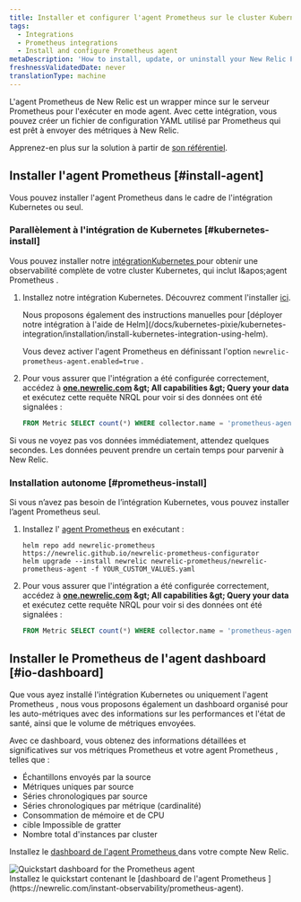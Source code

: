 ```yaml
---
title: Installer et configurer l'agent Prometheus sur le cluster Kubernetes
tags:
  - Integrations
  - Prometheus integrations
  - Install and configure Prometheus agent
metaDescription: 'How to install, update, or uninstall your New Relic Prometheus agent alongside the Kubernetes integration.'
freshnessValidatedDate: never
translationType: machine
---
```


L&apos;agent Prometheus de New Relic est un wrapper mince sur le serveur Prometheus pour l&apos;exécuter en mode agent. Avec cette intégration, vous pouvez créer un fichier de configuration YAML utilisé par Prometheus qui est prêt à envoyer des métriques à New Relic.

Apprenez-en plus sur la solution à partir de [son référentiel](https://github.com/newrelic/newrelic-prometheus-configurator).

## Installer l&apos;agent Prometheus [#install-agent]

Vous pouvez installer l&apos;agent Prometheus dans le cadre de l&apos;intégration Kubernetes ou seul.

### Parallèlement à l&apos;intégration de Kubernetes [#kubernetes-install]

Vous pouvez installer notre [intégrationKubernetes ](/docs/kubernetes-pixie/kubernetes-integration/get-started/introduction-kubernetes-integration)pour obtenir une observabilité complète de votre cluster Kubernetes, qui inclut l&amp;apos;agent Prometheus .

1. Installez notre intégration Kubernetes. Découvrez comment l&apos;installer [ici](/install/kubernetes).

   <Callout variant="tip">
     Nous proposons également des instructions manuelles pour [déployer notre intégration à l&apos;aide de Helm](/docs/kubernetes-pixie/kubernetes-integration/installation/install-kubernetes-integration-using-helm).

     Vous devez activer l&apos;agent Prometheus en définissant l&apos;option `newrelic-prometheus-agent.enabled=true` .
   </Callout>

2. Pour vous assurer que l&apos;intégration a été configurée correctement, accédez à <DNT>**[one.newrelic.com](https://one.newrelic.com) &amp;gt; All capabilities &amp;gt; Query your data**</DNT> et exécutez cette requête NRQL pour voir si des données ont été signalées :

   ```sql
   FROM Metric SELECT count(*) WHERE collector.name = 'prometheus-agent' AND cluster_name = 'YOUR_CLUSTER_NAME' since 1 hour ago
   ```

<Callout variant="tip">
  Si vous ne voyez pas vos données immédiatement, attendez quelques secondes. Les données peuvent prendre un certain temps pour parvenir à New Relic.
</Callout>

### Installation autonome [#prometheus-install]

Si vous n’avez pas besoin de l’intégration Kubernetes, vous pouvez installer l’agent Prometheus seul.

1. Installez l&apos; [agent Prometheus](https://github.com/newrelic/newrelic-prometheus-configurator#readme) en exécutant :

   ```shell
   helm repo add newrelic-prometheus https://newrelic.github.io/newrelic-prometheus-configurator
   helm upgrade --install newrelic newrelic-prometheus/newrelic-prometheus-agent -f YOUR_CUSTOM_VALUES.yaml
   ```

2. Pour vous assurer que l&apos;intégration a été configurée correctement, accédez à <DNT>**[one.newrelic.com](https://one.newrelic.com) &amp;gt; All capabilities &amp;gt; Query your data**</DNT> et exécutez cette requête NRQL pour voir si des données ont été signalées :

   ```sql
   FROM Metric SELECT count(*) WHERE collector.name = 'prometheus-agent' since 1 hour ago
   ```

## Installer le Prometheus de l&apos;agent dashboard [#io-dashboard]

Que vous ayez installé l&apos;intégration Kubernetes ou uniquement l&apos;agent Prometheus , nous vous proposons également un dashboard organisé pour les auto-métriques avec des informations sur les performances et l&apos;état de santé, ainsi que le volume de métriques envoyées.

Avec ce dashboard, vous obtenez des informations détaillées et significatives sur vos métriques Prometheus et votre agent Prometheus , telles que :

* Échantillons envoyés par la source
* Métriques uniques par source
* Séries chronologiques par source
* Séries chronologiques par métrique (cardinalité)
* Consommation de mémoire et de CPU
* cible Impossible de gratter
* Nombre total d&apos;instances par cluster

Installez le [dashboard de l&apos;agent Prometheus ](https://newrelic.com/instant-observability/prometheus-agent)dans votre compte New Relic.

<img title="Quickstart dashboard for the Prometheus agent" alt="Quickstart dashboard for the Prometheus agent" src="/images/infrastructure_screenshot-crop_prometheus-io-dashboard.webp" />

<figcaption>
  Installez le quickstart contenant le [dashboard de l&apos;agent Prometheus ](https://newrelic.com/instant-observability/prometheus-agent).
</figcaption>